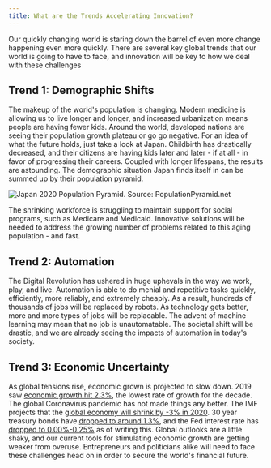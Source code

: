 ```yaml
---
title: What are the Trends Accelerating Innovation?
---
```


Our quickly changing world is staring down the barrel of even more change
happening even more quickly. There are several key global trends that our
world is going to have to face, and innovation will be key to how we deal
with these challenges

## Trend 1: Demographic Shifts

The makeup of the world's population is changing. Modern medicine is allowing
us to live longer and longer, and increased urbanization means people are having
fewer kids. Around the world, developed nations are seeing their population
growth plateau or go go negative. For an idea of what the future holds, just
take a look at Japan. Childbirth has drastically decreased, and their citizens are
having kids later and later - if at all - in favor of progressing their careers.
Coupled with longer lifespans, the results are astounding. The demographic
situation Japan finds itself in can be summed up by their population pyramid.

![Japan 2020 Population Pyramid. Source: PopulationPyramid.net](../assets/japan-pop-pyramid.png)

The shrinking workforce is struggling to maintain support for social programs,
such as Medicare and Medicaid. Innovative solutions will be needed to address
the growing number of problems related to this aging population - and fast.

## Trend 2: Automation

The Digital Revolution has ushered in huge uphevals in the way we work, play,
and live. Automation is able to do menial and repetitive tasks quickly, efficiently,
more reliably, and extremely cheaply. As a result, hundreds of thousands of 
jobs will be replaced by robots. As technology gets better, more and more types
of jobs will be replacable. The advent of machine learning may mean that no
job is unautomatable. The societal shift will be drastic, and we are already
seeing the impacts of automation in today's society.

## Trend 3: Economic Uncertainty

As global tensions rise, economic grown is projected to slow down. 2019 saw 
[economic growth hit 2.3%](https://apnews.com/43db310d5fce2a745bdc974815b15a2e),
the lowest rate of growth for the decade. The global Coronavirus pandemic has
not made things any better. The IMF projects that the
[global economy will shrink by -3% in 2020](https://www.imf.org/en/Publications/WEO).
30 year treasury bonds have [dropped to around 1.3%](https://www.treasury.gov/resource-center/data-chart-center/interest-rates/pages/textview.aspx?data=yield), and the Fed interest rate has 
[dropped to 0.00%-0.25%](https://www.bankrate.com/rates/interest-rates/federal-funds-rate.aspx)
as of writing this. Global outlooks are a little shaky, and our current tools
for stimulating economic growth are getting weaker from overuse. Entrepreneurs and
politicians alike will need to face these challenges head on in order to secure
the world's financial future.